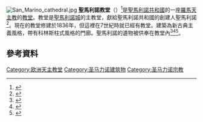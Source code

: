 [[File:San_Marino_cathedral.jpg|right]]
'''聖馬利諾教堂'''（{{lang-it|Basilica di San Marino}}）<ref name="santiebeati">{{cite web|url=http://www.santiebeati.it/dettaglio/68950|title=San Marino,  3 settembre,  m. 301|work=santiebeati.it|accessdate=3 November 2010|archive-date=2015-03-15|archive-url=https://web.archive.org/web/20150315215328/http://www.santiebeati.it/dettaglio/68950|dead-url=no}}</ref>是[[聖馬利諾共和國|聖馬利諾共和國]]的一座[[羅馬天主教|羅馬天主教]]的[[教堂|教堂]]。教堂是[[聖馬利諾_(城市)|聖馬利諾城]]的主教堂，獻給聖馬利諾共和國的創建人聖馬利諾<ref name="Vatican">{{cite web|url=http://www.vatican.va/roman_curia/secretariat_state/archivio/documents/rc_seg-st_19920402_santa-sede-rep-s-marino_it.html|title=CONCORDATO FRA LA SANTA SEDE E LA REPUBBLICA DI SAN MARINO|date=December 1992|publisher=The Vatican|accessdate=3 November 2010|archive-date=2010-06-30|archive-url=https://web.archive.org/web/20100630223931/http://www.vatican.va/roman_curia/secretariat_state/archivio/documents/rc_seg-st_19920402_santa-sede-rep-s-marino_it.html|dead-url=no}}</ref>。現在的教堂修建於1836年，但這裡在7世紀時就已經有教堂。建築為新古典主義風格，帶有科林斯柱式風格的門廊。聖馬利諾的遺物被供奉在教堂內<ref name=Religious>{{cite web|url=http://www.visitsanmarino.com/default.asp?id=90|title=Religious itineraries|accessdate=2010-11-03|publisher=RepublicDeSanMarino: Visitsanmarion|deadurl=yes|archiveurl=https://web.archive.org/web/20110725130536/http://www.visitsanmarino.com/default.asp?id=90|archivedate=2011-07-25}}</ref><ref name=San>{{cite web|url=http://www.virtualtourist.com/travel/Europe/San_Marino/Things_To_Do-San_Marino-Historical_centre-BR-2.html|title=Historical centre, San Marino|accessdate=2010-11-03|publisher=Virtual Tourist|deadurl=yes|archiveurl=https://web.archive.org/web/20130527174315/http://www.virtualtourist.com/travel/Europe/San_Marino/Things_To_Do-San_Marino-Historical_centre-BR-2.html|archivedate=2013-05-27}}</ref><ref name=Michelin>{{Cite book|author= Michelin Tyre Company, ltd|title= Italy, Volume 1992|pages= 426-|accessdate= 2010-11-03|url= http://books.google.co.in/books?id=Dd-shWp2yFIC&pg=PA426&dq=Basilica+di+San+Marino,+San+Marino&hl=en&ei=JG_QTLyQKIPEvQPiksSSBg&sa=X&oi=book_result&ct=result&resnum=1&ved=0CC4Q6AEwAA#v=onepage&q=Basilica%20di%20San%20Marino%2C%20San%20Marino&f=false|publisher= Michelin Apa Publications|year= 2007|isbn= 1-906261-13-X|archive-date= 2012-11-03|archive-url= https://web.archive.org/web/20121103003837/http://books.google.co.in/books?id=Dd-shWp2yFIC&pg=PA426&dq=Basilica+di+San+Marino,+San+Marino&hl=en&ei=JG_QTLyQKIPEvQPiksSSBg&sa=X&oi=book_result&ct=result&resnum=1&ved=0CC4Q6AEwAA#v=onepage&q=Basilica%20di%20San%20Marino%2C%20San%20Marino&f=false|dead-url= no}}</ref>。

==參考資料==
{{commonscat|San Marino cathedral|Basilica di San Marino}}
{{Reflist|colwidth=35em}}
{{coord|43|56|13|N|12|26|48|E|type:landmark|display=title}}

[[Category:欧洲天主教堂|Category:欧洲天主教堂]]
[[Category:圣马力诺建筑物|Category:圣马力诺建筑物]]
[[Category:圣马力诺宗教|Category:圣马力诺宗教]]